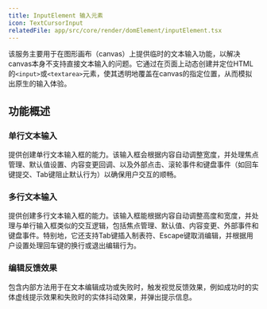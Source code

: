 ```yaml
---
title: InputElement 输入元素
icon: TextCursorInput
relatedFile: app/src/core/render/domElement/inputElement.tsx
---
```


该服务主要用于在图形画布（canvas）上提供临时的文本输入功能，以解决canvas本身不支持直接文本输入的问题。它通过在页面上动态创建并定位HTML的`<input>`或`<textarea>`元素，使其透明地覆盖在canvas的指定位置，从而模拟出原生的输入体验。

## 功能概述

### 单行文本输入

提供创建单行文本输入框的能力。该输入框会根据内容自动调整宽度，并处理焦点管理、默认值设置、内容变更回调、以及外部点击、滚轮事件和键盘事件（如回车键提交、Tab键阻止默认行为）以确保用户交互的顺畅。

### 多行文本输入

提供创建多行文本输入框的能力。该输入框能根据内容自动调整高度和宽度，并处理与单行输入框类似的交互逻辑，包括焦点管理、默认值、内容变更、外部事件和键盘事件。特别地，它还支持Tab键插入制表符、Escape键取消编辑，并根据用户设置处理回车键的换行或退出编辑行为。

### 编辑反馈效果

包含内部方法用于在文本编辑成功或失败时，触发视觉反馈效果，例如成功时的实体虚线提示效果和失败时的实体抖动效果，并弹出提示信息。

